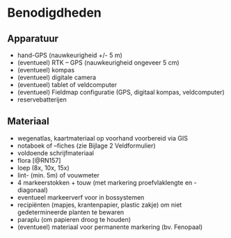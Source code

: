 # Benodigdheden {#benodigdheden}

## Apparatuur

  - hand-GPS (nauwkeurigheid +/- 5 m)
  - (eventueel) RTK -- GPS (nauwkeurigheid ongeveer 5 cm)
  - (eventueel) kompas
  - (eventueel) digitale camera
  - (eventueel) tablet of veldcomputer
  - (eventueel) Fieldmap configuratie (GPS, digitaal kompas, veldcomputer)
  - reservebatterijen


## Materiaal

  - wegenatlas, kaartmateriaal op voorhand voorbereid via GIS
  - notaboek of --fiches (zie Bijlage 2 Veldformulier)
  - voldoende schrijfmateriaal
  - flora [@RN157]
  - loep (8x, 10x, 15x)
  - lint- (min. 5m) of vouwmeter
  - 4 markeerstokken + touw (met markering proefvlaklengte en -diagonaal)
  - eventueel markeerverf voor in bossystemen
  - recipiënten (mapjes, krantenpapier, plastic zakje) om niet gedetermineerde
    planten te bewaren
  - paraplu (om papieren droog te houden)
  - (eventueel) materiaal voor permanente markering (bv. Fenopaal)
